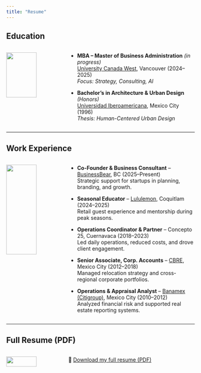 ```yaml
---
title: "Resume"
---
```


## Education
::: {.columns}
::: {.column width="30%"}
![](Education.png){fig-align="center" width="75%"}
:::
::: {.column width="70%"}
- **MBA – Master of Business Administration** *(in progress)*  
  [University Canada West](https://www.ucanwest.ca), Vancouver (2024–2025)  
  *Focus: Strategy, Consulting, AI*

- **Bachelor’s in Architecture & Urban Design** *(Honors)*  
  [Universidad Iberoamericana](https://ibero.mx), Mexico City (1996)  
  *Thesis: Human-Centered Urban Design*
:::
:::

---

## Work Experience
::: {.columns}
::: {.column width="30%"}
![](Work.png){fig-align="center" width="75%"}
:::
::: {.column width="70%"}
- **Co-Founder & Business Consultant** – [BusinessBear](https://www.businessbear.ca), BC (2025–Present)  
  Strategic support for startups in planning, branding, and growth.

- **Seasonal Educator** – [Lululemon](https://shop.lululemon.com), Coquitlam (2024–2025)  
  Retail guest experience and mentorship during peak seasons.

- **Operations Coordinator & Partner** – Concepto 25, Cuernavaca (2018–2023)  
  Led daily operations, reduced costs, and drove client engagement.

- **Senior Associate, Corp. Accounts** – [CBRE](https://www.cbre.com), Mexico City (2012–2018)  
  Managed relocation strategy and cross-regional corporate portfolios.

- **Operations & Appraisal Analyst** – [Banamex (Citigroup)](https://www.banamex.com), Mexico City (2010–2012)  
  Analyzed financial risk and supported real estate reporting systems.
:::
:::

---


## Full Resume (PDF)
::: {.columns}
::: {.column width="30%"}
![](Pdf.png){fig-align="center" width="75%"}
:::
::: {.column width="70%"}
📄 [Download my full resume (PDF)](Viviana-Ugalde-Resume-2025.pdf)
:::
:::
